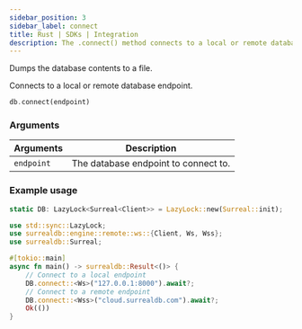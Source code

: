 ```yaml
---
sidebar_position: 3
sidebar_label: connect
title: Rust | SDKs | Integration
description: The .connect() method connects to a local or remote database endpoint.
---
```



Dumps the database contents to a file.

Connects to a local or remote database endpoint.

```rust title="Method Syntax"
db.connect(endpoint)
```

### Arguments
<table>
    <thead>
        <tr>
            <th colspan="2" scope="col">Arguments</th>
            <th colspan="2" scope="col">Description</th>
        </tr>
    </thead>
    <tbody>
        <tr>
            <td colspan="2" scope="row" data-label="Arguments">
                <code>endpoint</code>
                <Label label="required" />
            </td>
            <td colspan="2" scope="row" data-label="Description">
                The database endpoint to connect to.
            </td>
        </tr>
    </tbody>
</table>

### Example usage
```rust
static DB: LazyLock<Surreal<Client>> = LazyLock::new(Surreal::init);

use std::sync::LazyLock;
use surrealdb::engine::remote::ws::{Client, Ws, Wss};
use surrealdb::Surreal;

#[tokio::main]
async fn main() -> surrealdb::Result<()> {
    // Connect to a local endpoint
    DB.connect::<Ws>("127.0.0.1:8000").await?;
    // Connect to a remote endpoint
    DB.connect::<Wss>("cloud.surrealdb.com").await?;
    Ok(())
}
```
